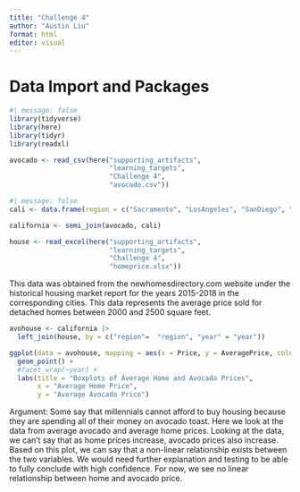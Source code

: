 ```yaml
---
title: "Challenge 4"
author: "Austin Liu"
format: html
editor: visual
---
```


# Data Import and Packages

```r
#| message: false
library(tidyverse)
library(here)
library(tidyr)
library(readxl)

avocado <- read_csv(here("supporting_artifacts", 
                         "learning_targets",
                         "Challenge 4",
                         "avocado.csv"))
```

```r
#| message: false
cali <- data.frame(region = c("Sacramento", "LosAngeles", "SanDiego", "SanFrancisco"))

california <- semi_join(avocado, cali)

house <- read_excel(here("supporting_artifacts", 
                         "learning_targets",
                         "Challenge 4", 
                         "homeprice.xlsx"))


```

This data was obtained from the newhomesdirectory.com website under the historical housing market report for the years 2015-2018 in the corresponding cities. This data represents the average price sold for detached homes between 2000 and 2500 square feet.

```r
avohouse <- california |> 
  left_join(house, by = c("region"=  "region", "year" = "year"))

ggplot(data = avohouse, mapping = aes(x = Price, y = AveragePrice, color = region)) + 
  geom_point() + 
  #facet_wrap(~year) +
  labs(title = "Boxplots of Average Home and Avocado Prices", 
       x = "Average Home Price", 
       y = "Average Avocado Price")
```

Argument: Some say that millennials cannot afford to buy housing because they are spending all of their money on avocado toast. Here we look at the data from average avocado and average home prices. Looking at the data, we can't say that as home prices increase, avocado prices also increase. Based on this plot, we can say that a non-linear relationship exists between the two variables. We would need further explanation and testing to be able to fully conclude with high confidence. For now, we see no linear relationship between home and avocado price.
